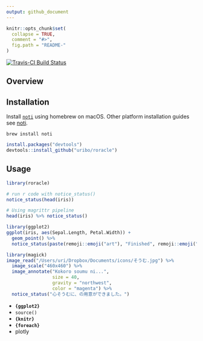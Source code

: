 ```yaml
---
output: github_document
---
```


<!-- README.md is generated from README.Rmd. Please edit that file -->

```r
knitr::opts_chunk$set(
  collapse = TRUE,
  comment = "#>",
  fig.path = "README-"
)
```

[![Travis-CI Build Status](https://travis-ci.org/.svg?branch=master)](https://travis-ci.org/)

## Overview

## Installation

Install [`noti`](https://github.com/variadico/noti) using homebrew on macOS. Other platform installation guides see [noti](https://github.com/variadico/noti).

```
brew install noti
```

```r
install.packages("devtools")
devtools::install_github("uribo/roracle")
```

## Usage

```r
library(roracle)
```

```r
# run r code with notice_status()
notice_status(head(iris))

# Using magrittr pipeline
head(iris) %>% notice_status()
```


```r
library(ggplot2)
ggplot(iris, aes(Sepal.Length, Petal.Width)) +
  geom_point() %>%
  notice_status(paste(remoji::emoji("art"), "Finished", remoji::emoji("beer")))

library(magick)
image_read("/Users/uri/Dropbox/Documents/icons/そうむ.jpg") %>% 
  image_scale("460x460") %>% 
  image_annotate("Kokoro soumu ni...", 
                 size = 40, 
                 gravity = "northwest",
                 color = "magenta") %>% 
  notice_status("心そうむに、の用意ができました。")
```



- **`{ggplot2}`**
- `source()`
- **`{knitr}`**
- **`{foreach}`**
- plotly